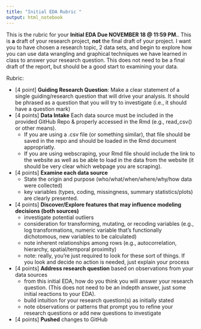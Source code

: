 ```yaml
---
title: "Initial EDA Rubric "
output: html_notebook
---
```


This is the rubric for your **Initial EDA Due NOVEMBER 18 @ 11:59 PM.**. This is **a** draft of your research project, **not** the final draft of your  project. I want you to have chosen a research topic, 2 data sets, and begin to explore how you can use data wrangling and graphical techniques we have learned in class to answer your research question. This does not need to be a final draft of the report, but should be a good start to examining your data. 

Rubric: 

- [4 point] **Guiding Research Question**: Make a clear statement of a single guiding/research question that will drive your analysis. It should be phrased as a question that you will try to investigate (i.e., it should have a question mark)
- [4 points] **Data Intake** Each data source must be included in the provided GitHub Repo & properly accessed in the Rmd (e.g., read_csv() or other means). 
  - If you are using a .csv file (or something similar), that file should be saved in the repo and should be loaded in the Rmd document appropriatly. 
  - If you are using webscraping, your Rmd file should include the link to the website as well as be able to load in the data from the website (it should be very clear which webpage you are scraping). 
- [4 points] **Examine each data source** 
  - State the origin and purpose (who/what/when/where/why/how data were collected)
  - key variables (types, coding, missingness, summary statistics/plots) are clearly presented. 
- [4 points] **Discover/Explore features that may influence modeling decisions (both sources)**
  -  investigate potential outliers
  - consideration for transforming, mutating, or recoding variables (e.g., log transformations, numeric variable that's functionally dichotomous, new variables to be calculated)
  - note inherent relationships among rows (e.g., autocorrelation, hierarchy, spatial/temporal proximity)
  - note: really, you're just required to look for these sort of things. If you look and decide no action is needed, just explain your process
- [4 points] **Address research question** based on observations from your data sources
  - from this initial EDA, how do you think you will answer your research question. (This does not need to be an indepth answer, just some initial reactions to your EDA). 
  - build intuition for your research question(s) as initially stated
  - note observations or patterns that prompt you to refine your research questions or add new questions to investigate
- [4 points] **Pushed** changes to GitHub